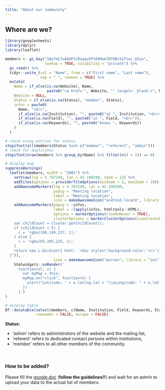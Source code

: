 ```yaml
---
title: "About our community"
---
```


## Where are we?

```r
library(googlesheets)
library(dplyr)
library(leaflet)
```

```r
members <- gs_key("1WyfmLfoAQUP2iRogqcOfYA9Hum7DT0BcVyTtei_6Xjw", 
                  lookup = TRUE, visibility = "private") %>%
  gs_read() %>% 
  tidyr::unite_(col = "Name", from = c("First name", "Last name"),
                sep = " ", remove = TRUE) %>%
  mutate(
    Name = if_else(is.na(Website), Name, 
                   paste0("<a href='", Website, "' target='_blank'>", Name, "</a>")),
    Website = NULL,
    Status = if_else(is.na(Status), "member", Status),
    infos = paste0(
      Name, "<br>",
      if_else(is.na(Institution), "", paste0("at ", Institution, "<br>")),
      if_else(is.na(Field), "", paste0("in ", Field, "<br>")),
      if_else(is.na(Keywords), "", paste0("knows ", Keywords))
    )
  )

# check wrong entries for status
stopifnot(all(members$Status %in% c("member", "referent", "admin")))
# check for duplicates
stopifnot(nrow(members %>% group_by(Name) %>% filter(n() > 1)) == 0)
```

```r
# display map
suppressWarnings(
  leaflet(members, width = "100%") %>% 
    setView(lng = 5.767249, lat = 45.190590, zoom = 12) %>% 
    addTiles(options = providerTileOptions(minZoom = 2, maxZoom = 19)) %>%
    addAwesomeMarkers(lng = 5.767249, lat = 45.190590, 
                      popup = "Meeting location",
                      label = "Meeting location",
                      icon = makeAwesomeIcon("android-locate", library = "ion", markerColor = "red")) %>%
    addAwesomeMarkers(popup = ~infos,
                      label = ~lapply(infos, htmltools::HTML),
                      options = markerOptions(riseOnHover = TRUE),
                      clusterOptions = markerClusterOptions(iconCreateFunction=JS("function (cluster) {    
    var childCount = cluster.getChildCount();  
    if (childCount < 5) {  
      c = 'rgba(100,149,237, 1);'   
    } else { 
      c = 'rgba(65,105,225, 1);'  
    }    
    return new L.DivIcon({ html: '<div style=\"background-color:'+c+'\"><span>' + childCount + '</span></div>', className: 'marker-cluster', iconSize: new L.Point(40, 40) });
  }")),
                      icon = makeAwesomeIcon("person", library = "ion", markerColor = ~if_else(Status == "member", "blue", "darkblue"))) %>%
    htmlwidgets::onRender('
      function(el, x) {
        var myMap = this;
        myMap.on("click", function(e) {
          alert("Latitude: " + e.latlng.lat + "\\nLongitude: " + e.latlng.lng)
        })
      }')
)
```

```r
# display table
DT::datatable(select(members, c(Name, Institution, Field, Keywords, Status)), 
              rownames = FALSE, escape = FALSE)
```


**Status:**

- 'admin' refers to administrators of the website and the mailing list,
- 'referent' refers to dedicated contact persons within institutions,
- 'member' refers to all other members of the community.

<br>

### How to be added?

Please fill the [google doc](https://docs.google.com/spreadsheets/d/1qdG7PPlRCAU8L6Hhq1D2zT0q9LWDUzBfq7mIzz_6Dm8/edit?usp=sharing) (**follow the guidelines!!**) and wait for an admin to upload your data to the actual list of members.